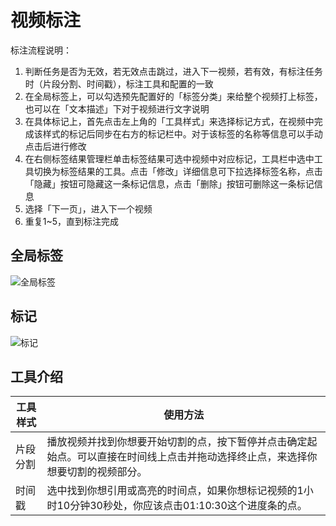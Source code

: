 # 视频标注

标注流程说明：

1. 判断任务是否为无效，若无效点击跳过，进入下一视频，若有效，有标注任务时（片段分割、时间戳），标注工具和配置的一致
2. 在全局标签上，可以勾选预先配置好的「标签分类」来给整个视频打上标签，也可以在「文本描述」下对于视频进行文字说明
3. 在具体标记上，首先点击左上角的「工具样式」来选择标记方式，在视频中完成该样式的标记后同步在右方的标记栏中。对于该标签的名称等信息可以手动点击后进行修改
4. 在右侧标签结果管理栏单击标签结果可选中视频中对应标记，工具栏中选中工具切换为标签结果的工具。点击「修改」详细信息可下拉选择标签名称，点击「隐藏」按钮可隐藏这一条标记信息，点击「删除」按钮可删除这一条标记信息
5. 选择「下一页」，进入下一个视频
6. 重复1~5，直到标注完成


## 全局标签

![全局标签](/video-global.png)

## 标记

![标记](/video-tool.png)

## 工具介绍

<table className="table">
<thead>
    <tr>
        <th style={{ whiteSpace: 'nowrap' }}>工具样式</th>
        <th>使用方法</th>
    </tr>
    </thead>
    <tbody>
    <tr>
        <td>片段分割</td>
        <td>播放视频并找到你想要开始切割的点，按下暂停并点击确定起始点。可以直接在时间线上点击并拖动选择终止点，来选择你想要切割的视频部分。</td>
    </tr>
    <tr>
        <td>时间戳</td>
        <td>选中找到你想引用或高亮的时间点，如果你想标记视频的1小时10分钟30秒处，你应该点击01:10:30这个进度条的点。</td>
    </tr>
    </tbody>
</table>
